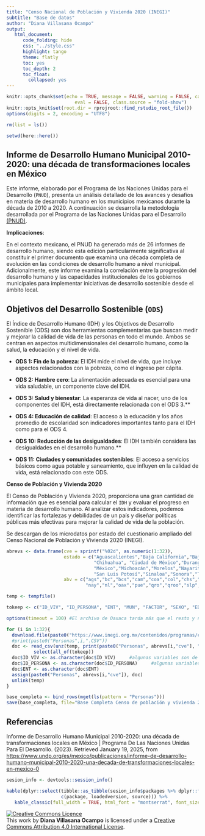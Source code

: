 ```yaml
---
title: "Censo Nacional de Población y Vivienda 2020 (INEGI)"
subtitle: "Base de datos"
author: "Diana Villasana Ocampo"
output:
   html_document:
      code_folding: hide
      css: "../style.css"
      highlight: tango
      theme: flatly
      toc: yes
      toc_depth: 2
      toc_float:
        collapsed: yes
---
```


```r
knitr::opts_chunk$set(echo = TRUE, message = FALSE, warning = FALSE, cache = FALSE, cache.lazy = FALSE, 
                         eval = FALSE, class.source = "fold-show")
knitr::opts_knit$set(root.dir = rprojroot::find_rstudio_root_file())
options(digits = 2, encoding = "UTF8")
```

```r
rm(list = ls())
```

```r
setwd(here::here())
```

## Informe de Desarrollo Humano Municipal 2010-2020: una década de transformaciones locales en México

Este informe, elaborado por el Programa de las Naciones Unidas para el Desarrollo (`PNUD`), presenta un análisis detallado de los avances y desafíos en materia de desarrollo humano en los municipios mexicanos durante la década de 2010 a 2020. A continuación se desarrolla la metodología desarrollada por el Programa de las Naciones Unidas para el Desarrollo [(PNUD)](https://www.undp.org/es/mexico/publicaciones/informe-de-desarrollo-humano-municipal-2010-2020-una-decada-de-transformaciones-locales-en-mexico-0).

**Implicaciones**:

En el contexto mexicano, el PNUD ha generado más de 26 informes de desarrollo humano, siendo esta edición particularmente significativa al constituir el primer documento que examina una década completa de evolución en las condiciones de desarrollo humano a nivel municipal. Adicionalmente, este informe examina la correlación entre la progresión del desarrollo humano y las capacidades institucionales de los gobiernos municipales para implementar iniciativas de desarrollo sostenible desde el ámbito local.

## Objetivos del Desarrollo Sostenible (`ODS`)

El Índice de Desarrollo Humano (IDH) y los Objetivos de Desarrollo Sostenible (ODS) son dos herramientas complementarias que buscan medir y mejorar la calidad de vida de las personas en todo el mundo. Ambos se centran en aspectos multidimensionales del desarrollo humano, como la salud, la educación y el nivel de vida.

-   **ODS 1: Fin de la pobreza**: El IDH mide el nivel de vida, que incluye aspectos relacionados con la pobreza, como el ingreso per cápita.

-   **ODS 2: Hambre cero**: La alimentación adecuada es esencial para una vida saludable, un componente clave del IDH.

-   **ODS 3: Salud y bienestar**: La esperanza de vida al nacer, uno de los componentes del IDH, está directamente relacionada con el ODS 3.**

-   **ODS 4: Educación de calidad**: El acceso a la educación y los años promedio de escolaridad son indicadores importantes tanto para el IDH como para el ODS 4.

-   **ODS 10: Reducción de las desigualdades**: El IDH también considera las desigualdades en el desarrollo humano.**

-   **ODS 11: Ciudades y comunidades sostenibles**: El acceso a servicios básicos como agua potable y saneamiento, que influyen en la calidad de vida, está relacionado con este ODS.

**Censo de Población y Vivienda 2020**

El Censo de Población y Vivienda 2020, proporciona una gran cantidad de información que es esencial para calcular el `IDH` y evaluar el progreso en materia de desarrollo humano. Al analizar estos indicadores, podemos identificar las fortalezas y debilidades de un país y diseñar políticas públicas más efectivas para mejorar la calidad de vida de la población.

Se descargan de los microdatos por estado del cuestionario ampliado del Censo Nacional de Población y Vivienda 2020 (INEGI).

```r
abrevs <- data.frame(cve = sprintf("%02d", as.numeric(1:32)),
                     estado = c("Aguascalientes","Baja California","Baja California Sur","Campeche","Coahuila","Colima","Chiapas",
                                "Chihuahua", "Ciudad de México","Durango","Guanajuato","Guerrero","Hidalgo","Jalisco",
                                "México","Michoacán","Morelos","Nayarit","Nuevo León","Oaxaca","Puebla","Querétaro","Quintana Roo",
                                "San Luis Potosí","Sinaloa","Sonora","Tabasco","Tamaulipas","Tlaxcala","Veracruz","Yucatán","Zacatecas"),
                     abv = c("ags","bc","bcs","cam","coa","col","chs","chh","cdmx","dgo","gto","gro","hgo","jal","mex","mich","mor",
                             "nay","nl","oax","pue","qro","qroo","slp","sin","son","tab","tam","tla","ver","yuc","zac"))
```

```r
temp <- tempfile()

tokeep <- c("ID_VIV", "ID_PERSONA", "ENT", "MUN", "FACTOR", "SEXO", "EDAD", "ASISTEN", "ESCOLARI", "NIVACAD", "ALFABET", "ESCOACUM", "CONACT", "UPM", "ESTRATO")

options(timeout = 100) #El archivo de Oaxaca tarda más que el resto y necesista extender el tiempo de respuesta 
```

```r
for (i in 1:32){
  download.file(paste0("https://www.inegi.org.mx/contenidos/programas/ccpv/2020/microdatos/Censo2020_CA_", abrevs[i,"abv"], "_csv.zip"), temp)
  #print(paste0("Personas",i,".CSV"))
  doc <- read_csv(unz(temp, print(paste0("Personas", abrevs[i,"cve"], ".CSV")))) %>% 
          select(all_of(tokeep))
  doc$ID_VIV <- as.character(doc$ID_VIV)     #algunas variables son de diferente clase
  doc$ID_PERSONA <- as.character(doc$ID_PERSONA)     #algunas variables son de diferente clase
  doc$ENT <- as.character(doc$ENT)  
  assign(paste0("Personas", abrevs[i,"cve"]), doc)
  unlink(temp)
}
```

```r
base_completa <- bind_rows(mget(ls(pattern = "Personas")))
save(base_completa, file="Base Completa Censo de población y vivienda 2020.Rda")
```

## Referencias

Informe de Desarrollo Humano Municipal 2010-2020: una década de transformaciones locales en México \| Programa De Las Naciones Unidas Para El Desarrollo. (2023). Retrieved January 19, 2025, from <https://www.undp.org/es/mexico/publicaciones/informe-de-desarrollo-humano-municipal-2010-2020-una-decada-de-transformaciones-locales-en-mexico-0>

```r
sesion_info <- devtools::session_info()
```

```r
kable(dplyr::select(tibble::as_tibble(sesion_info$packages %>% dplyr::filter(attached == TRUE)),
                    c(package, loadedversion, source))) %>%
   kable_classic(full_width = TRUE, html_font = "montserrat", font_size = 10) 
```

<a rel="license" href="http://creativecommons.org/licenses/by/4.0/"><img src="https://i.creativecommons.org/l/by/4.0/88x31.png" alt="Creative Commons Licence" style="border-width:0"/></a><br />This work by [**Diana Villasana Ocampo**]{xmlns:cc="http://creativecommons.org/ns#" property="cc:attributionName"} is licensed under a <a rel="license" href="http://creativecommons.org/licenses/by/4.0/">Creative Commons Attribution 4.0 International License</a>.
